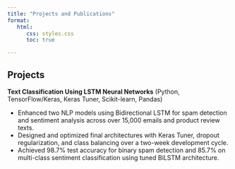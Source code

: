 ```yaml
---
title: "Projects and Publications"
format:
   html:
      css: styles.css
      toc: true

---
```


::: {.small-text}

## Projects

**Text Classification Using LSTM Neural Networks** (Python, TensorFlow/Keras, Keras Tuner, Scikit-learn, Pandas)

- Enhanced two NLP models using Bidirectional LSTM for spam detection and sentiment analysis across over 15,000 emails and product review texts.  
- Designed and optimized final architectures with Keras Tuner, dropout regularization, and class balancing over a two-week development cycle.  
- Achieved 98.7% test accuracy for binary spam detection and 85.7% on multi-class sentiment classification using tuned BiLSTM architecture.

:::